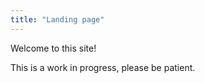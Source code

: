 ```yaml
---
title: "Landing page"
---
```


<!-- This is a Quarto website.

To learn more about Quarto websites visit <https://quarto.org/docs/websites>. -->

Welcome to this site!

This is a work in progress, please be patient.